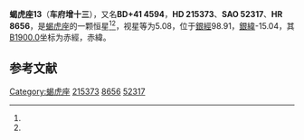 {{Starbox begin
| name = 蝎虎座13
}}
{{Starbox observe
| epoch = [[J2000.0|J2000.0]]
| constell = [[蝎虎座|蝎虎座]]<ref name=SIMBAD>{{cite web
 | url=http://simbad.u-strasbg.fr/simbad/sim-id?Ident=HR+8656
 | title =Pulsating variable Star
 | publisher=Centre de Données astronomiques de Strasbourg
 | work=SIMBAD
 | accessdate=2012-07-13}}</ref><ref name=DATA>{{cite web
 | url=http://vizier.u-strasbg.fr/viz-bin/VizieR-5?-out.add=.&-source=5050&-corr=PK=HR&-out.max=9999&HR=8656
 | title =VizieR Detailed Page
 | accessdate=2012-07-13}}</ref>
| 星官 = 
| ra = {{RA|22|44|5.5}}<ref name=SIMBAD /><ref name=DATA />
| dec = {{DEC|+41|49|9}}<ref name=SIMBAD /><ref name=DATA />
| appmag_v = 5.08<ref name=SIMBAD /><ref name=DATA />
}}
{{Starbox character
| class = K0III<ref name=SIMBAD /><ref name=DATA />
| b-v = 0.96<ref name=SIMBAD /><ref name=DATA />
| u-b = 0.78<ref name=SIMBAD /><ref name=DATA />
| r-i = <ref name=SIMBAD /><ref name=DATA />
| variable = 
}}
{{Starbox astrometry
| radial_v = 0.78
| prop_mo_ra = 13
| parallax = 0.01
| p_error = 
}}
{{Starbox catalog
| names =BD+41 4594，[[SAO星表|SAO]] 52317，[[HD星表|HD]] 215373，[[HR星表|HR]] 8656}}
{{Starbox reference |Simbad=HR+8656}}
{{Starbox end}}

'''蝎虎座13'''（'''车府增十三'''），又名'''BD+41 4594'''，'''HD 215373'''、'''SAO 52317'''、'''HR 8656'''，是[[蝎虎座|蝎虎座]]的一颗恒星<ref name=SIMBAD /><ref name=DATA />，视星等为5.08，位于[[銀道座標系|銀經]]98.91，[[銀道座標系|銀緯]]-15.04，其[[B1900.0|B1900.0]]坐标为赤經{{RA|22|39|37.8}}，赤緯{{DEC|+41|-15.04|40}}。

== 参考文献 ==
{{reflist}}

{{star-stub}}

{{蝎虎座恒星}}
{{星官|车府|7|20}}
[[Category:蝎虎座|Category:蝎虎座]]
[[Category:HD和HDE天體|215373]]
[[Category:HR天體|8656]]
[[Category:SAO天體|52317]]